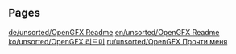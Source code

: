 
== Pages ==
[[de/unsorted/OpenGFX Readme]]
[[en/unsorted/OpenGFX Readme]]
[[ko/unsorted/OpenGFX 리드미]]
[[ru/unsorted/OpenGFX Прочти меня]]

